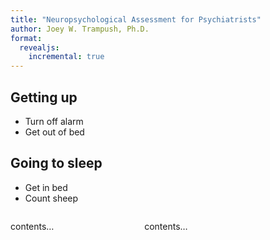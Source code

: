 ```yaml
---
title: "Neuropsychological Assessment for Psychiatrists"
author: Joey W. Trampush, Ph.D.
format: 
  revealjs:
    incremental: true 
---
```


## Getting up

- Turn off alarm
- Get out of bed

## Going to sleep

- Get in bed
- Count sheep

:::: {.columns}

::: {.column width="40%"}
contents...
:::

::: {.column width="60%"}
contents...
:::

::::
